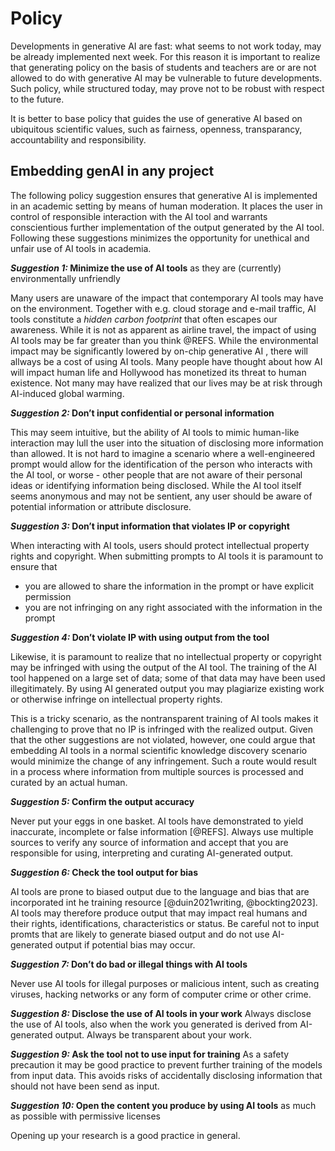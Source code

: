 # Policy
Developments in generative AI are fast: what seems to not work today, may be already implemented next week. For this reason it is important to realize that generating policy on the basis of students and teachers are or are not allowed to do with generative AI may be vulnerable to future developments. Such policy, while structured today, may prove not to be robust with respect to the future. 

It is better to base policy that guides the use of generative AI based on ubiquitous scientific values, such as fairness, openness, transparancy, accountability and responsibility. 

## Embedding genAI in any project
The following policy suggestion ensures that generative AI is implemented in an academic setting by means of human moderation. It places the user in control of responsible interaction with the AI tool and warrants conscientious further implementation of the output generated by the AI tool. Following these suggestions minimizes the opportunity for unethical and unfair use of AI tools in academia.  

**_Suggestion 1:_ Minimize the use of AI tools** as they are (currently) environmentally unfriendly

Many users are unaware of the impact that contemporary AI tools may have on the environment. Together with e.g. cloud storage and e-mail traffic, AI tools constitute a *hidden carbon footprint* that often escapes our awareness. While it is not as apparent as airline travel, the impact of using AI tools may be far greater than you think @REFS. While the environmental impact may be significantly lowered by on-chip generative AI , there will allways be a cost of using AI tools. Many people have thought about how AI will impact human life and Hollywood has monetized its threat to human existence. Not many may have realized that our lives may be at risk through AI-induced global warming. 

**_Suggestion 2:_ Don't input confidential or personal information**

This may seem intuitive, but the ability of AI tools to mimic human-like interaction may lull the user into the situation of disclosing more information than allowed. It is not hard to imagine a scenario where a well-engineered prompt would allow for the identification of the person who interacts with the AI tool, or worse - other people that are not aware of their personal ideas or identifying information being disclosed. While the AI tool itself seems anonymous and may not be sentient, any user should be aware of potential information or attribute disclosure. 

**_Suggestion 3:_ Don't input information that violates IP or copyright**

When interacting with AI tools, users should protect intellectual property rights and copyright. When submitting prompts to AI tools it is paramount to ensure that

- you are allowed to share the information in the prompt or have explicit permission 
- you are not infringing on any right associated with the information in the prompt

**_Suggestion 4:_ Don't violate IP with using output from the tool**

Likewise, it is paramount to realize that no intellectual property or copyright may be infringed with using the output of the AI tool. The training of the AI tool happened on a large set of data; some of that data may have been used illegitimately. By using AI generated output you may plagiarize existing work or otherwise infringe on intellectual property rights. 

This is a tricky scenario, as the nontransparent training of AI tools makes it challenging to prove that no IP is infringed with the realized output. Given that the other suggestions are not violated, however, one could argue that embedding AI tools in a normal scientific knowledge discovery scenario would minimize the change of any infringement. Such a route would result in a process where information from multiple sources is processed and curated by an actual human.  

**_Suggestion 5:_ Confirm the output accuracy**

Never put your eggs in one basket. AI tools have demonstrated to yield inaccurate, incomplete or false information [@REFS]. Always use multiple sources to verify any source of information and accept that you are responsible for using, interpreting and curating AI-generated output. 

**_Suggestion 6:_ Check the tool output for bias**

AI tools are prone to biased output due to the language and bias that are incorporated int he training resource [@duin2021writing, @bockting2023]. AI tools may therefore produce output that may impact real humans and their rights, identifications, characteristics or status. Be careful not to input promts that are likely to generate biased output and do not use AI-generated output if potential bias may occur.

**_Suggestion 7:_ Don't do bad or illegal things with AI tools**

Never use AI tools for illegal purposes or malicious intent, such as creating viruses, hacking networks or any form of computer crime or other crime. 


**_Suggestion 8:_  Disclose the use of AI tools in your work**
Always disclose the use of AI tools, also when the work you generated is derived from AI-generated output. Always be transparent about your work.

**_Suggestion 9:_ Ask the tool not to use input for training**
As a safety precaution it may be good practice to prevent further training of the models from input data. This avoids risks of accidentally disclosing information that should not have been send as input.

**_Suggestion 10:_ Open the content you produce by using AI tools** as much as possible with permissive licenses

Opening up your research is a good practice in general. 

